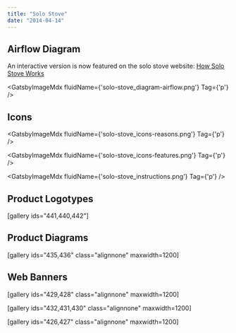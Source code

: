 ```yaml
---
title: "Solo Stove"
date: "2014-04-14"
---
```



## Airflow Diagram

An interactive version is now featured on the solo stove website: [How Solo Stove Works](https://www.solostove.com/#home-how-it-works)

<GatsbyImageMdx fluidName={'solo-stove_diagram-airflow.png'} Tag={'p'} />

## Icons

<GatsbyImageMdx fluidName={'solo-stove_icons-reasons.png'} Tag={'p'} />

<GatsbyImageMdx fluidName={'solo-stove_icons-features.png'} Tag={'p'} />

<GatsbyImageMdx fluidName={'solo-stove_instructions.png'} Tag={'p'} />

## Product Logotypes

\[gallery ids="441,440,442"\]

## Product Diagrams

\[gallery ids="435,436" class="alignnone" maxwidth=1200\]

## Web Banners

\[gallery ids="429,428" class="alignnone" maxwidth=1200\]

\[gallery ids="432,431,430" class="alignnone" maxwidth=1200\]

\[gallery ids="426,427" class="alignnone" maxwidth=1200\]
